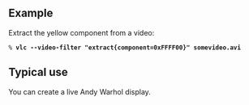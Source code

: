 {{Module|name=extract|type=Video filter|first_version=0.9.0|description=extract a color component from the video}}

{{Option
|name=extract-component
|value=integer
|default=0xFF0000 (red)
|description=Color component to extract (0xRRGGBB)
}}

== Example ==
Extract the yellow component from a video:
 % '''vlc --video-filter "extract{component=0xFFFF00}" somevideo.avi'''

== Typical use ==
You can create a live Andy Warhol display.

{{Stub}}
{{Documentation footer}}